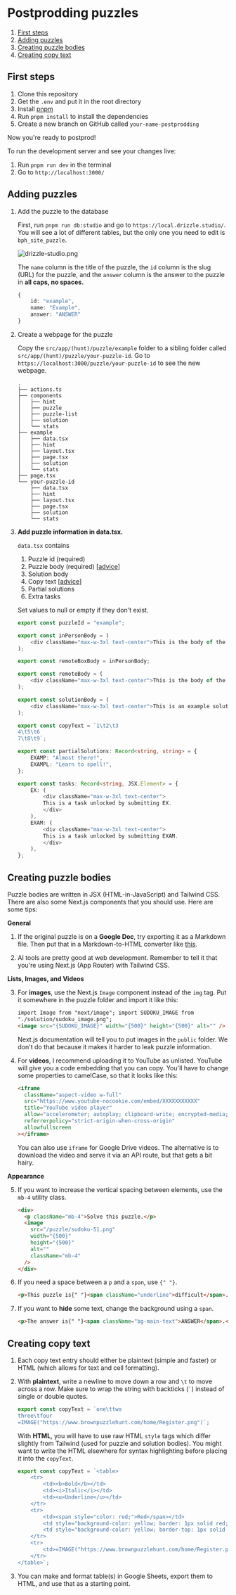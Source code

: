 # Postprodding puzzles

1. [First steps](#first-steps)
2. [Adding puzzles](#adding-puzzles)
3. [Creating puzzle bodies](#creating-puzzle-bodies)
4. [Creating copy text](#creating-copy-text)

## First steps

1. Clone this repository
2. Get the `.env` and put it in the root directory
3. Install [pnpm](https://pnpm.io/)
4. Run `pnpm install` to install the dependencies
5. Create a new branch on GitHub called `your-name-postprodding`

Now you're ready to postprod!

To run the development server and see your changes live:

1. Run `pnpm run dev` in the terminal
2. Go to `http://localhost:3000/`

## Adding puzzles

1. Add the puzzle to the database

   First, run `pnpm run db:studio` and go to `https://local.drizzle.studio/`. You will see a lot of different tables, but the only one you need to edit is `bph_site_puzzle`.

   ![drizzle-studio.png](/docs/drizzle-studio.png)

   The `name` column is the title of the puzzle, the `id` column is the slug (URL) for the puzzle, and the `answer` column is the answer to the puzzle in **all caps, no spaces.**

   ```ts
   {
       id: "example",
       name: "Example",
       answer: "ANSWER"
   }
   ```

2. Create a webpage for the puzzle

   Copy the `src/app/(hunt)/puzzle/example` folder to a sibling folder called `src/app/(hunt)/puzzle/your-puzzle-id`.
   Go to `https://localhost:3000/puzzle/your-puzzle-id` to see the new webpage.

   ```
   .
   ├── actions.ts
   ├── components
   │   ├── hint
   │   ├── puzzle
   │   ├── puzzle-list
   │   ├── solution
   │   └── stats
   ├── example
   │   ├── data.tsx
   │   ├── hint
   │   ├── layout.tsx
   │   ├── page.tsx
   │   ├── solution
   │   └── stats
   ├── page.tsx
   └── your-puzzle-id
       ├── data.tsx
       ├── hint
       ├── layout.tsx
       ├── page.tsx
       ├── solution
       └── stats
   ```

3. **Add puzzle information in data.tsx.**

   `data.tsx` contains
   1. Puzzle id (required)
   2. Puzzle body (required) [[advice](#creating-puzzle-bodies)]
   3. Solution body
   4. Copy text [[advice](#creating-copy-text)]
   5. Partial solutions
   6. Extra tasks

   Set values to null or empty if they don't exist.

   ```ts
   export const puzzleId = "example";

   export const inPersonBody = (
       <div className="max-w-3xl text-center">This is the body of the puzzle.</div>
   );

   export const remoteBoxBody = inPersonBody;

   export const remoteBody = (
       <div className="max-w-3xl text-center">This is the body of the remote puzzle.</div>
   );

   export const solutionBody = (
       <div className="max-w-3xl text-center">This is an example solution.</div>
   );

   export const copyText = `1\t2\t3
   4\t5\t6
   7\t8\t9`;

   export const partialSolutions: Record<string, string> = {
       EXAMP: "Almost there!",
       EXAMPL: "Learn to spell!",
   };

   export const tasks: Record<string, JSX.Element> = {
       EX: (
           <div className="max-w-3xl text-center">
           This is a task unlocked by submitting EX.
           </div>
       ),
       EXAM: (
           <div className="max-w-3xl text-center">
           This is a task unlocked by submitting EXAM.
           </div>
       ),
   };
   ```

## Creating puzzle bodies

Puzzle bodies are written in JSX (HTML-in-JavaScript) and Tailwind CSS. There are also some Next.js components that you should use.
Here are some tips:

**General**

1. If the original puzzle is on a **Google Doc**, try exporting it as a Markdown file. Then put that in a Markdown-to-HTML converter like [this](https://markdowntohtml.com/).

2. AI tools are pretty good at web development. Remember to tell it that you're using Next.js (App Router) with Tailwind CSS.

**Lists, Images, and Videos**

3. For **images**, use the Next.js `Image` component instead of the `img` tag. Put it somewhere in the puzzle folder and import it like this:

   ```html
   import Image from "next/image"; import SUDOKU_IMAGE from
   "./solution/sudoku_image.png";
   <image src="{SUDOKU_IMAGE}" width="{500}" height="{500}" alt="" />
   ```

   Next.js documentation will tell you to put images in the `public` folder. We don't do that because it makes it harder to leak puzzle information.

4. For **videos**, I recommend uploading it to YouTube as unlisted. YouTube will give you a code embedding that you can copy. You'll have to change some properties to camelCase, so that it looks like this:

   ```html
   <iframe
     className="aspect-video w-full"
     src="https://www.youtube-nocookie.com/embed/XXXXXXXXXXX"
     title="YouTube video player"
     allow="accelerometer; autoplay; clipboard-write; encrypted-media; gyroscope; picture-in-picture; web-share"
     referrerpolicy="strict-origin-when-cross-origin"
     allowfullscreen
   ></iframe>
   ```

   You can also use `iframe` for Google Drive videos. The alternative is to download the video and serve it via an API route, but that gets a bit hairy.

**Appearance**

5. If you want to increase the vertical spacing between elements, use the `mb-4` utility class.

   ```html
   <div>
     <p className="mb-4">Solve this puzzle.</p>
     <image
       src="/puzzle/sudoku-51.png"
       width="{500}"
       height="{500}"
       alt=""
       className="mb-4"
     />
   </div>
   ```

6. If you need a space between a `p` and a `span`, use `{" "}`.

   ```html
   <p>This puzzle is{" "}<span className="underline">difficult</span>.</p>
   ```

7. If you want to **hide** some text, change the background using a `span`.

   ```html
   <p>The answer is{" "}<span className="bg-main-text">ANSWER</span>.</p>
   ```

## Creating copy text

1. Each copy text entry should either be plaintext (simple and faster) or HTML (which allows for text and cell formatting).

2. With **plaintext**, write a newline to move down a row and `\t` to move across a row. Make sure to wrap the string with backticks (`` ` ``) instead of single or double quotes.

   ```ts
   export const copyText = `one\ttwo
   three\tfour
   =IMAGE("https://www.brownpuzzlehunt.com/home/Register.png")`;
   ```

   With **HTML**, you will have to use raw HTML `style` tags which differ slightly from Tailwind (used for puzzle and solution bodies). You might want to write the HTML elsewhere for syntax highlighting before placing it into the `copyText`.

   ```ts
   export const copyText = `<table>
       <tr>
           <td><b>Bold</b></td>
           <td><i>Italic</i></td>
           <td><u>Underline</u></td>
       </tr>
       <tr>
           <td><span style="color: red;">Red</span></td>
           <td style="background-color: yellow; border: 1px solid red;">Cell</td>
           <td style="background-color: yellow; border-top: 1px solid #452c63;">Cell</td>
       </tr>
       <tr>
           <td>=IMAGE("https://www.brownpuzzlehunt.com/home/Register.png")</td>
       </tr>
   </table>`;
   ```

3. You can make and format table(s) in Google Sheets, export them to HTML, and use that as a starting point.
